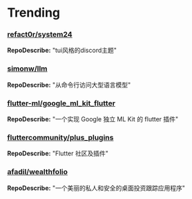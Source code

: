 
# Trending

### [refact0r/system24](https://github.com/refact0r/system24)
**RepoDescribe:** "tui风格的discord主题"
  

### [simonw/llm](https://github.com/simonw/llm)
**RepoDescribe:** "从命令行访问大型语言模型"
  

### [flutter-ml/google_ml_kit_flutter](https://github.com/flutter-ml/google_ml_kit_flutter)
**RepoDescribe:** "一个实现 Google 独立 ML Kit 的 flutter 插件"
  

### [fluttercommunity/plus_plugins](https://github.com/fluttercommunity/plus_plugins)
**RepoDescribe:** "Flutter 社区及插件"
  

### [afadil/wealthfolio](https://github.com/afadil/wealthfolio)
**RepoDescribe:** "一个美丽的私人和安全的桌面投资跟踪应用程序"
  